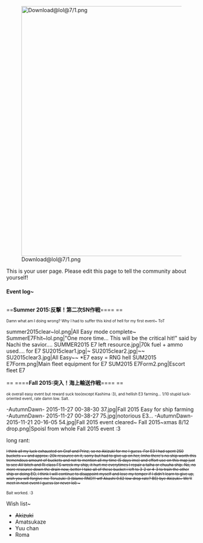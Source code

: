 [[File:Download@lol@7/1.png|thumb|660px]]

This is your user page. Please edit this page to tell the community about yourself!

====Event log~====

<div class="mw-collapsible mw-collapsed">


== ===='''Summer 2015:反撃！第二次SN作戦'''==== ==



<div class="mw-collapsible mw-collapsed">
<font size="1">Damn what am I doing wrong? Why I had to suffer this kind of hell for my first event~ ToT</font>
<gallery type="slideshow" widths="600" position="center">
summer2015clear~lol.png|All Easy mode complete~
SummerE7Fhit~lol.png|"One more time... This will be the critical hit!" said by Nachi the savior....
SUMMER2015 E7 left resource.jpg|70k fuel + ammo used.... for E7
SU2015clear1.jpg|~
SU2015clear2.jpg|~~
SU2015clear3.jpg|All Easy~~ *E7 easy = RNG hell
SUM2015 E7Form.png|Main fleet equipment for E7
SUM2015 E7Form2.png|Escort fleet E7
</gallery>
</div>== ===='''Fall 2015:突入！海上輸送作戦'''==== ==



<div class="mw-collapsible mw-collapsed">
<font size="1">ok overall easy event but reward suck too(except Kashima :3), and hellish E3 farming... 1/10 stupid luck-oriented event, rate damn low. Salt.</font>

<gallery type="slideshow" widths="600" position="center">
-AutumnDawn- 2015-11-27 00-38-30 37.jpg|Fall 2015 Easy for ship farming
-AutumnDawn- 2015-11-27 00-38-27 75.jpg|notorious E3...
-AutumnDawn- 2015-11-21 20-16-05 54.jpg|Fall 2015 event cleared~
Fall 2015~xmas 8/12 drop.png|Spoisl from whole Fall 2015 event :3
</gallery>

long rant:



<div class="mw-collapsible mw-collapsed"><font size="1"><s>I think all my luck exhausted on Graf and Prinz, so no Akizuki for me I guess. For E3 I had spent 250 buckets ++ and approx. 20k resource on it, sorry but had to give up on her, Imho there's no ship worth this tremendous amount of buckets and not to mention all my time (5 days imo) and effort use on this map just to see AV bitch and Ri class FS wreck my ship, it hurt me everytimes I repair a taiha or chuuha ship. No, no more resource down the drain now, better I take all of these bucket i left to 3-2 or 4-3 to train the other ship or doing EO, I think I will continue to disappoint myself and lose my temper if I didn't learn to give up, wish you will forgive me Teruzuki :3 (blame RNG!!! wtf Akashi 0.62 low drop rate? BS) </font><font size="1"> </font></s></font><font size="1"><s> </s></font><font size="1"><s> </s></font><font size="1"><s> </s></font><font size="1"><s> </s></font><font size="1"><s> </s></font><font size="1"><s>
<font size="1">bye Akizuki~ We'll meet in next event I guess (or never lol) ~</font></s> </font>

<font size="1">Bait worked. :3
</font>


</div></div>
</div>


Wish list~ 

<div class="mw-collapsible mw-collapsed">
*<s>Akizuki</s>
*Amatsukaze
*Yuu chan
*Roma 
</div>